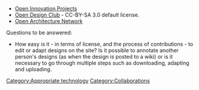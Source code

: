 {{Akvo ATOC}}

* [http://open-innovation-projects.org/project-list/ Open Innovation Projects]
* [http://opendesignclub.com/component/option,com_frontpage/Itemid,1/lang,en/ Open Design Club] - CC-BY-SA 3.0 default license.
* [http://www.openarchitecturenetwork.org/ Open Architecture Network]

Questions to be answered: 
* How easy is it - in terms of license, and the process of contributions - to edit or adapt designs on the site? Is it possible to annotate another person's designs (as when the design is posted to a wiki) or is it necessary to go through multiple steps such as downloading, adapting and uploading.

[[Category:Appropriate technology]]
[[Category:Collaborations]]